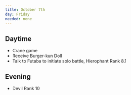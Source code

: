 ```yaml
---
title: October 7th
day: Friday
needed: none
---
```


## Daytime
- Crane game
- Receive Burger-kun Doll
- Talk to Futaba to initiate solo battle, Hierophant Rank 8.1

## Evening
- Devil Rank 10